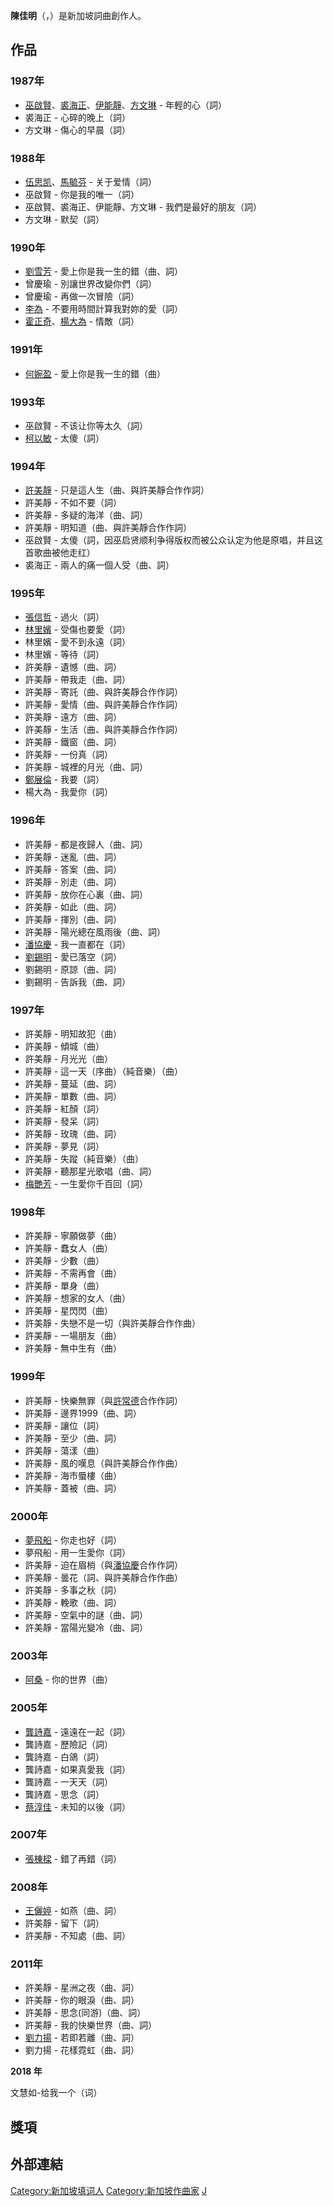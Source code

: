 {{多個問題|
{{blpunsourced|time=2018-09-18T05:06:23+00:00}}
{{Notability Unreferenced |time=2013-09-06T05:04:38+00:00}}
{{Lead section}}
}}
{{藝人
|姓名 = 陳佳明
|類型 = 填詞人
|圖片 =<!--建議使用自由版權圖像-->
|圖片尺寸 =
|圖片簡介 =
|本名 =
|外文名 =
|外文 = 
|羅馬拼音 = Tan Kah Beng
|英文名 =
|暱稱 =
|其他藝名 =
|國籍 = {{SIN}}
|民族 =
|籍貫 =
|出生日期 = {{birth date and age|1964|9|27}}
|出生地點 = {{MYS}}[[新加坡州|新加坡州]]
|逝世日期 =
|逝世地點 =
|職業 = 詞曲創作人
|語言 =
|教育程度 =
|宗教信仰 =
|配偶 = 彭秀梅
|兒女 =
|父母 =
|音樂類型 =
|演奏樂器 =
|出道地點 =
|出道作 =
|出道日期 =
|代表作 =
|活躍年代 =
|唱片公司 =
|經紀公司 =
|網站 =
|相關團體 =
|獎項 =
|IMDb =
|現任成員 =
|過往成員 =
|音樂專輯 =
|電影 =
|主持節目 =
|電視劇 =
|廣播劇 =
|舞台劇 =
|書籍 =
}}
'''陳佳明'''（{{lang|en|Tan Kah Beng}}，{{bd|1964年|9月27日|catIdx=C陳}}）是新加坡詞曲創作人。

==作品==
===1987年===
{{div col}}
*[[巫啟賢|巫啟賢]]、[[裘海正|裘海正]]、[[伊能靜|伊能靜]]、[[方文琳|方文琳]] - 年輕的心（詞）
*裘海正 - 心碎的晚上（詞）
*方文琳 - 傷心的早晨（詞）
{{div col end}}

===1988年===
{{div col}}
*[[伍思凯|伍思凯]]、[[馬毓芬|馬毓芬]] - 关于爱情（詞）
*巫啟賢 - 你是我的唯一（詞）
*巫啟賢、裘海正、伊能靜、方文琳 - 我們是最好的朋友（詞）
*方文琳 - 默契（詞）
{{div col end}}

===1990年===
{{div col}}
*[[劉雪芳|劉雪芳]] - 愛上你是我一生的錯（曲、詞）
*曾慶瑜 - 別讓世界改變你們（詞）
*曾慶瑜 - 再做一次冒險（詞）
*[[李為|李為]] - 不要用時間計算我對妳的愛（詞）
*[[霍正奇|霍正奇]]、[[楊大為|楊大為]] - 情敵（詞）
{{div col end}}

===1991年===
{{div col}}
*[[何婉盈|何婉盈]] - 愛上你是我一生的錯（曲）
{{div col end}}

===1993年===
{{div col}}
*巫啟賢 - 不该让你等太久（詞）
*[[柯以敏|柯以敏]] - 太傻（詞）
{{div col end}}

===1994年===
{{div col}}
*[[許美靜|許美靜]] - 只是這人生（曲、與許美靜合作作詞）
*許美靜 - 不如不要（詞）
*許美靜 - 多疑的海洋（曲、詞）
*許美靜 - 明知道（曲、與許美靜合作作詞）
*巫啟賢 - 太傻（詞，因巫启贤顺利争得版权而被公众认定为他是原唱，并且这首歌曲被他走红）
*裘海正 - 兩人的痛一個人受（曲、詞）
{{div col end}}

===1995年===
{{div col}}
*[[張信哲|張信哲]] - 過火（詞）
*[[林里嬪|林里嬪]] - 受傷也要愛（詞）
*林里嬪 - 愛不到永遠（詞）
*林里嬪 - 等待（詞）
*許美靜 - 遺憾（曲、詞）
*許美靜 - 帶我走（曲、詞）
*許美靜 - 寄託（曲、與許美靜合作作詞）
*許美靜 - 愛情（曲、與許美靜合作作詞）
*許美靜 - 遠方（曲、詞）
*許美靜 - 生活（曲、與許美靜合作作詞）
*許美靜 - 鐵窗（曲、詞）
*許美靜 - 一份真（詞）
*許美靜 - 城裡的月光（曲、詞）
*[[鄭展倫|鄭展倫]] - 我要（詞）
*楊大為 - 我愛你（詞）
{{div col end}}

===1996年===
{{div col}}
*許美靜 - 都是夜歸人（曲、詞）
*許美靜 - 迷亂（曲、詞）
*許美靜 - 答案（曲、詞）
*許美靜 - 別走（曲、詞）
*許美靜 - 放你在心裏（曲、詞）
*許美靜 - 如此（曲、詞）
*許美靜 - 揮別（曲、詞）
*許美靜 - 陽光總在風雨後（曲、詞）
*[[潘協慶|潘協慶]] - 我一直都在（詞）
*[[劉錫明|劉錫明]] - 愛已落空（詞）
*劉錫明 - 原諒（曲、詞）
*劉錫明 - 告訴我（曲、詞）
{{div col end}}

===1997年===
{{div col}}
*許美靜 - 明知故犯（曲）
*許美靜 - 傾城（曲）
*許美靜 - 月光光（曲）
*許美靜 - 這一天（序曲）（純音樂）（曲）
*許美靜 - 蔓延（曲、詞）
*許美靜 - 單數（曲、詞）
*許美靜 - 紅顏（詞）
*許美靜 - 發呆（詞）
*許美靜 - 玫瑰（曲、詞）
*許美靜 - 夢見（詞）
*許美靜 - 失蹤（純音樂）（曲）
*許美靜 - 聽那星光歌唱（曲、詞）
*[[梅艷芳|梅艷芳]] - 一生愛你千百回（詞）
{{div col end}}

===1998年===
{{div col}}
*許美靜 - 寧願做夢（曲）
*許美靜 - 蠢女人（曲）
*許美靜 - 少數（曲）
*許美靜 - 不需再會（曲）
*許美靜 - 單身（曲）
*許美靜 - 想家的女人（曲）
*許美靜 - 星閃閃（曲）
*許美靜 - 失戀不是一切（與許美靜合作作曲）
*許美靜 - 一場朋友（曲）
*許美靜 - 無中生有（曲）
{{div col end}}

===1999年===
{{div col}}
*許美靜 - 快樂無罪（與[[許常德|許常德]]合作作詞）
*許美靜 - 邊界1999（曲、詞）
*許美靜 - 讓位（詞）
*許美靜 - 至少（曲、詞）
*許美靜 - 蕩漾（曲）
*許美靜 - 風的嘆息（與許美靜合作作曲）
*許美靜 - 海市蜃樓（曲）
*許美靜 - 蓋被（曲、詞）
{{div col end}}

===2000年===
{{div col}}
*[[夢飛船|夢飛船]] - 你走也好（詞）
*夢飛船 - 用一生愛你（詞）
*許美靜 - 迫在眉梢（與[[潘協慶|潘協慶]]合作作詞）
*許美靜 - 曇花（詞、與許美靜合作作曲）
*許美靜 - 多事之秋（詞）
*許美靜 - 輓歌（曲、詞）
*許美靜 - 空氣中的謎（曲、詞）
*許美靜 - 當陽光變冷（曲、詞）
{{div col end}}

===2003年===
*[[阿桑|阿桑]] - 你的世界（曲）

===2005年===
{{div col}}
*[[龔詩嘉|龔詩嘉]] - 遠遠在一起（詞）
*龔詩嘉 - 歷險記（詞）
*龔詩嘉 - 白鴿（詞）
*龔詩嘉 - 如果真愛我（詞）
*龔詩嘉 - 一天天（詞）
*龔詩嘉 - 思念（詞）
*[[蔡淳佳|蔡淳佳]] - 未知的以後（詞）
{{div col end}}

===2007年===
*[[張棟樑|張棟樑]] - 錯了再錯（詞）

===2008年===
{{div col}}
*[[王儷婷|王儷婷]] - 如燕（曲、詞）
*許美靜 - 留下（詞）
*許美靜 - 不知處（曲、詞）
{{div col end}}

===2011年===
{{div col}}
*許美靜 - 星洲之夜（曲、詞）
*許美靜 - 你的眼淚（曲、詞）
*許美靜 - 思念(同游)（曲、詞）
*許美靜 - 我的快樂世界（曲、詞）
*[[劉力揚|劉力揚]] - 若即若離（曲、詞）
*劉力揚 - 花樣霓虹（曲、詞）
{{div col end}}'''2018 年'''

文慧如-给我一个（词）

==獎項==
{{新加坡金曲獎最佳本地作詞}}
{{新加坡金曲獎最佳本地作曲}}

==外部連結==


[[Category:新加坡填词人|Category:新加坡填词人]]
[[Category:新加坡作曲家|Category:新加坡作曲家]]
[[Category:陳姓|J]]